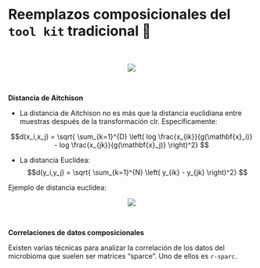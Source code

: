 # Reemplazos composicionales del `tool kit` tradicional 👀

<br>

<center>![](images/tabla_1.PNG)</center>

<br>

**Distancia de Aitchison**

-   La distancia de Aitchison no es más que la distancia euclidiana entre muestras después de la transformación clr. Específicamente:

$$d(x_i,x_j) = \sqrt{ \sum_{k=1}^{D} \left( log \frac{x_{ik}}{g(\mathbf{x}_i)} - log \frac{x_{jk}}{g(\mathbf{x}_j)} \right)^2}
$$

- La distancia Euclídea:
$$d(y_i,y_j) = \sqrt{ \sum_{k=1}^{N} \left( y_{ik} - y_{jk} \right)^2}
$$

Ejemplo de distancia euclídea: 

<center>![](images/dist_eucli.PNG)</center>
<br>


**Correlaciones de datos composicionales**

Existen varias técnicas para analizar la correlación de los datos del microbioma que suelen ser matrices "sparce". Uno de ellos es `r-sparc`.
